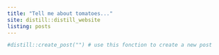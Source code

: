 ```yaml
---
title: "Tell me about tomatoes..."
site: distill::distill_website
listing: posts
---
```



```r
#distill::create_post("") # use this fonction to create a new post
```


